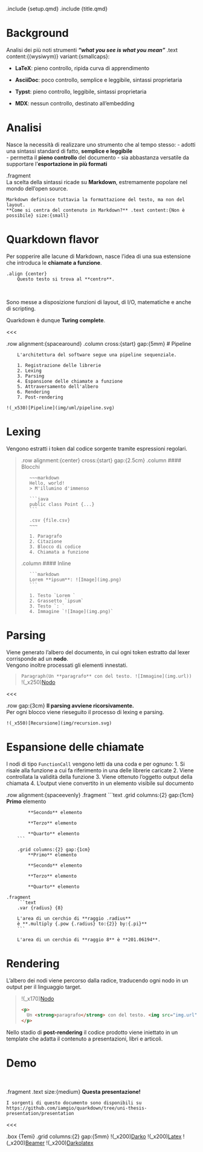 .include {setup.qmd}
.include {title.qmd}

# Background

Analisi dei più noti strumenti ***"what you see is what you mean"*** .text content:{(wysiwym)} variant:{smallcaps}:

- **LaTeX**: pieno controllo, ripida curva di apprendimento

- **AsciiDoc**: poco controllo, semplice e leggibile, sintassi proprietaria

- **Typst**: pieno controllo, leggibile, sintassi proprietaria

- **MDX**: nessun controllo, destinato all'embedding

# Analisi

Nasce la necessità di realizzare uno strumento che al tempo stesso:
- adotti una sintassi standard di fatto, **semplice e leggibile**  
- permetta il **pieno controllo** del documento
- sia abbastanza versatile da supportare l'**esportazione in più formati**

.fragment
    &nbsp;  
    La scelta della sintassi ricade su **Markdown**, estremamente popolare nel mondo dell'open source.

    Markdown definisce tuttavia la formattazione del testo, ma non del layout.  
    **Come si centra del contenuto in Markdown?** .text content:{Non è possibile} size:{small}

# Quarkdown flavor

Per sopperire alle lacune di Markdown, nasce l'idea di una sua estensione che introduca le **chiamate a funzione**.

```
.align {center}
    Questo testo si trova al **centro**.
```

&nbsp;

Sono messe a disposizione funzioni di layout, di I/O, matematiche e anche di scripting.

Quarkdown è dunque **Turing complete**.

<<<

.row alignment:{spacearound}
    .column cross:{start} gap:{5mm}
        # Pipeline

        L'architettura del software segue una pipeline sequenziale.

        1. Registrazione delle librerie
        2. Lexing
        3. Parsing
        4. Espansione delle chiamate a funzione
        5. Attraversamento dell'albero
        6. Rendering
        7. Post-rendering

    !(_x530)[Pipeline](img/uml/pipeline.svg)

# Lexing

Vengono estratti i token dal codice sorgente tramite espressioni regolari.

>.row alignment:{center} cross:{start} gap:{2.5cm}
>    .column
>        #### Blocchi
>    
>        ~~~markdown
>        Hello, world!
>        > M'illumino d'immenso
>
>        ```java
>        public class Point {...}
>        ```
>
>        .csv {file.csv}
>        ~~~
>
>        1. Paragrafo
>        2. Citazione
>        3. Blocco di codice
>        4. Chiamata a funzione
>
>    .column
>        #### Inline
>
>
>        ```markdown
>        Lorem **ipsum**: ![Image](img.png)
>        ```
>
>        1. Testo `Lorem `
>        2. Grassetto `ipsum`
>        3. Testo `: `
>        4. Immagine `![Image](img.png)`


# Parsing

Viene generato l'albero del documento, in cui ogni token estratto dal lexer corrisponde ad un **nodo**.  
Vengono inoltre processati gli elementi innestati.

> `Paragraph(Un **paragrafo** con del testo. ![Immagine](img.url))`  
> !(_x250)[Nodo](img/uml/parsing-result.svg)

<<<

.row gap:{3cm}
    **Il parsing avviene ricorsivamente.**  
    Per ogni blocco viene rieseguito il processo di lexing e parsing.

    !(_x550)[Recursione](img/recursion.svg)

# Espansione delle chiamate

I nodi di tipo `FunctionCall` vengono letti da una coda e per ognuno:
1. Si risale alla funzione a cui fa riferimento in una delle librerie caricate
2. Viene controllata la validità della funzione
3. Viene ottenuto l'oggetto output della chiamata
4. L'output viene convertito in un elemento visibile sul documento

.row alignment:{spaceevenly}
    .fragment
        ```text
        .grid columns:{2} gap:{1cm}
            **Primo** elemento
            
            **Secondo** elemento
            
            **Terzo** elemento

            **Quarto** elemento
        ```

        .grid columns:{2} gap:{1cm}
            **Primo** elemento
            
            **Secondo** elemento
            
            **Terzo** elemento
            
            **Quarto** elemento
    
    .fragment
        ```text
        .var {radius} {8}
         
        L'area di un cerchio di **raggio .radius**
        è **.multiply {.pow {.radius} to:{2}} by:{.pi}**
        ```
    
        L'area di un cerchio di **raggio 8** è **201.06194**.

# Rendering

L'albero dei nodi viene percorso dalla radice, traducendo ogni nodo in un output per il linguaggio target.

> !(_x170)[Nodo](img/uml/parsing-result.svg)
> ```html
> <p>
>   Un <strong>paragrafo</strong> con del testo. <img src="img.url" alt="Immagine" />
> </p>
> ```

Nello stadio di **post-rendering** il codice prodotto viene iniettato in un template che adatta il contenuto a presentazioni, libri e articoli.

# Demo

&nbsp;

.fragment
    .text size:{medium}
        **Questa presentazione!**

    I sorgenti di questo documento sono disponibili su https://github.com/iamgio/quarkdown/tree/uni-thesis-presentation/presentation

<<<

.box {Temi}
    .grid columns:{2} gap:{5mm}
        !(_x200)[Darko](img/themes/darko.png "Darko + Minimal")
        !(_x200)[Latex](img/themes/latex.png "Paperwhite + Latex")
        !(_x200)[Beamer](img/themes/beamer.png "Beaver + Beamer")
        !(_x200)[Darkolatex](img/themes/darkolatex.png "Darko + Latex")
    